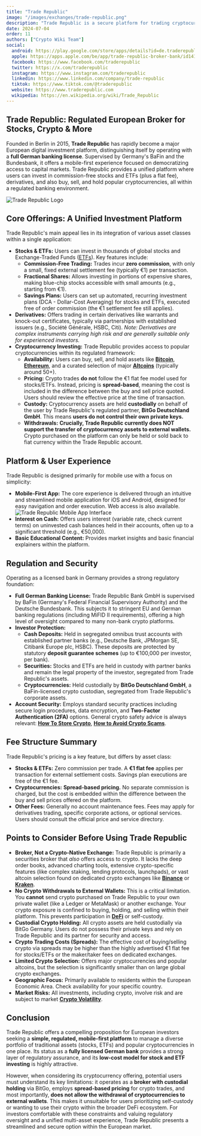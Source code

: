 ```yaml
---
title: "Trade Republic"
image: "/images/exchanges/trade-republic.png"
description: "Trade Republic is a secure platform for trading cryptocurrencies, stocks, and ETFs."
date: 2024-07-04
order: 11
authors: ["Crypto Wiki Team"]
social:
  android: https://play.google.com/store/apps/details?id=de.traderepublic.app
  apple: https://apps.apple.com/be/app/trade-republic-broker-bank/id1410703839
  facebook: https://www.facebook.com/traderepublic
  twitter: https://x.com/traderepublic
  instagram: https://www.instagram.com/traderepublic
  linkedin: https://www.linkedin.com/company/trade-republic
  tiktok: https://www.tiktok.com/@traderepublic
  website: https://www.traderepublic.com
  wikipedia: https://en.wikipedia.org/wiki/Trade_Republic
---
```


## **Trade Republic: Regulated European Broker for Stocks, Crypto & More**

Founded in Berlin in 2015, **Trade Republic** has rapidly become a major European digital investment platform, distinguishing itself by operating with a **full German banking license**. Supervised by Germany's BaFin and the Bundesbank, it offers a mobile-first experience focused on democratizing access to capital markets. Trade Republic provides a unified platform where users can invest in commission-free stocks and ETFs (plus a flat fee), derivatives, and also buy, sell, and hold popular cryptocurrencies, all within a regulated banking environment.

![Trade Republic Logo](/images/exchanges/trade-republic.png)

## **Core Offerings: A Unified Investment Platform**

Trade Republic's main appeal lies in its integration of various asset classes within a single application:

- **Stocks & ETFs:** Users can invest in thousands of global stocks and Exchange-Traded Funds ([ETFs](/posts/crypto-etfs-explained)). Key features include:
  - **Commission-Free Trading:** Trades incur **zero commission**, with only a small, fixed external settlement fee (typically €1) per transaction.
  - **Fractional Shares:** Allows investing in portions of expensive shares, making blue-chip stocks accessible with small amounts (e.g., starting from €1).
  - **Savings Plans:** Users can set up automated, recurring investment plans (DCA - Dollar-Cost Averaging) for stocks and ETFs, executed free of order commission (the €1 settlement fee still applies).
- **Derivatives:** Offers trading in certain derivatives like warrants and knock-out certificates, typically via partnerships with established issuers (e.g., Société Générale, HSBC, Citi). _Note: Derivatives are complex instruments carrying high risk and are generally suitable only for experienced investors._
- **Cryptocurrency Investing:** Trade Republic provides access to popular cryptocurrencies within its regulated framework:
  - **Availability:** Users can buy, sell, and hold assets like **[Bitcoin](/posts/what-is-bitcoin)**, **[Ethereum](/posts/what-is-ethereum)**, and a curated selection of major **[Altcoins](/posts/what-are-altcoins)** (typically around 50+).
  - **Pricing:** Crypto trades **do not** follow the €1 flat fee model used for stocks/ETFs. Instead, pricing is **spread-based**, meaning the cost is included in the difference between the buy and sell price quoted. Users should review the effective price at the time of transaction.
  - **Custody:** Cryptocurrency assets are held **custodially** on behalf of the user by Trade Republic's regulated partner, **BitGo Deutschland GmbH**. This means **users do not control their own private keys.**
  - **Withdrawals:** **Crucially, Trade Republic currently does NOT support the transfer of cryptocurrency assets to external wallets.** Crypto purchased on the platform can only be held or sold back to fiat currency within the Trade Republic account.

## **Platform & User Experience**

Trade Republic is designed primarily for mobile use with a focus on simplicity:

- **Mobile-First App:** The core experience is delivered through an intuitive and streamlined mobile application for iOS and Android, designed for easy navigation and order execution. Web access is also available.
  ![Trade Republic Mobile App Interface](/images/posts/trade-republic-app.jpg)
- **Interest on Cash:** Offers users interest (variable rate, check current terms) on uninvested cash balances held in their accounts, often up to a significant threshold (e.g., €50,000).
- **Basic Educational Content:** Provides market insights and basic financial explainers within the platform.

## **Regulation and Security**

Operating as a licensed bank in Germany provides a strong regulatory foundation:

- **Full German Banking License:** Trade Republic Bank GmbH is supervised by BaFin (Germany's Federal Financial Supervisory Authority) and the Deutsche Bundesbank. This subjects it to stringent EU and German banking regulations (including MiFID II requirements), offering a high level of oversight compared to many non-bank crypto platforms.
- **Investor Protection:**
  - **Cash Deposits:** Held in segregated omnibus trust accounts with established partner banks (e.g., Deutsche Bank, JPMorgan SE, Citibank Europe plc, HSBC). These deposits are protected by statutory **deposit guarantee schemes** (up to €100,000 per investor, per bank).
  - **Securities:** Stocks and ETFs are held in custody with partner banks and remain the legal property of the investor, segregated from Trade Republic's assets.
  - **Cryptocurrencies:** Held custodially by **BitGo Deutschland GmbH**, a BaFin-licensed crypto custodian, segregated from Trade Republic's corporate assets.
- **Account Security:** Employs standard security practices including secure login procedures, data encryption, and **Two-Factor Authentication (2FA)** options. General crypto safety advice is always relevant: **[How To Store Crypto](/posts/how-to-store-crypto)**, **[How to Avoid Crypto Scams](/posts/how-to-avoid-crypto-scams)**.

## **Fee Structure Summary**

Trade Republic's pricing is a key feature, but differs by asset class:

- **Stocks & ETFs:** Zero commission per trade. A **€1 flat fee** applies per transaction for external settlement costs. Savings plan executions are free of the €1 fee.
- **Cryptocurrencies:** **Spread-based pricing.** No separate commission is charged, but the cost is embedded within the difference between the buy and sell prices offered on the platform.
- **Other Fees:** Generally no account maintenance fees. Fees may apply for derivatives trading, specific corporate actions, or optional services. Users should consult the official price and service directory.

## **Points to Consider Before Using Trade Republic**

- **Broker, Not a Crypto-Native Exchange:** Trade Republic is primarily a securities broker that _also_ offers access to crypto. It lacks the deep order books, advanced charting tools, extensive crypto-specific features (like complex staking, lending protocols, launchpads), or vast altcoin selection found on dedicated crypto exchanges like **[Binance](/exchanges/binance)** or **[Kraken](/exchanges/kraken)**.
- **No Crypto Withdrawals to External Wallets:** This is a critical limitation. You **cannot** send crypto purchased on Trade Republic to your own private wallet (like a Ledger or MetaMask) or another exchange. Your crypto exposure is confined to buying, holding, and selling within their platform. This prevents participation in **[DeFi](/posts/what-is-defi)** or self-custody.
- **Custodial Crypto Holding:** All crypto assets are held custodially via BitGo Germany. Users do not possess their private keys and rely on Trade Republic and its partner for security and access.
- **Crypto Trading Costs (Spreads):** The effective cost of buying/selling crypto via spreads may be higher than the highly advertised €1 flat fee for stocks/ETFs or the maker/taker fees on dedicated exchanges.
- **Limited Crypto Selection:** Offers major cryptocurrencies and popular altcoins, but the selection is significantly smaller than on large global crypto exchanges.
- **Geographic Focus:** Primarily available to residents within the European Economic Area. Check availability for your specific country.
- **Market Risks:** All investments, including crypto, involve risk and are subject to market **[Crypto Volatility](/posts/crypto-volatility)**.

## **Conclusion**

Trade Republic offers a compelling proposition for European investors seeking a **simple, regulated, mobile-first platform** to manage a diverse portfolio of traditional assets (stocks, ETFs) and popular cryptocurrencies in one place. Its status as a **fully licensed German bank** provides a strong layer of regulatory assurance, and its **low-cost model for stock and ETF investing** is highly attractive.

However, when considering its cryptocurrency offering, potential users must understand its key limitations: it operates as a **broker with custodial holding** via BitGo, employs **spread-based pricing** for crypto trades, and most importantly, **does not allow the withdrawal of cryptocurrencies to external wallets**. This makes it unsuitable for users prioritizing self-custody or wanting to use their crypto within the broader DeFi ecosystem. For investors comfortable with these constraints and valuing regulatory oversight and a unified multi-asset experience, Trade Republic presents a streamlined and secure option within the European market.
